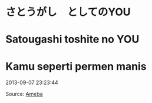 # さとうがし　としてのYOU  
# Satougashi toshite no YOU  
# Kamu seperti permen manis  

2013-09-07 23:23:44

Source: [Ameba](https://ameblo.jp/arihara6/amemberentry-11609113581.html)